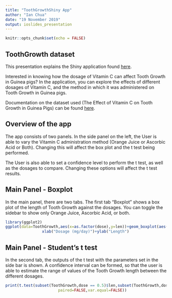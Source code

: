 ```yaml
---
title: "ToothGrowthShiny App"
author: "Ian Chua"
date: "19 November 2019"
output: ioslides_presentation
---
```


```r
knitr::opts_chunk$set(echo = FALSE)
```

## ToothGrowth dataset

This presentation explains the Shiny application found [here](https://shion1717.shinyapps.io/ToothGrowthShiny/).

Interested in knowing how the dosage of Vitamin C can affect Tooth Growth in Guinea pigs? In the application, you can explore the effects of different dosages of Vitamin C, and the method in which it was administered on Tooth Growth in Guinea pigs.

Documentation on the dataset used (The Effect of Vitamin C on Tooth Growth in Guinea Pigs) can be found [here](https://stat.ethz.ch/R-manual/R-patched/library/datasets/html/ToothGrowth.html).

## Overview of the app

The app consists of two panels. In the side panel on the left, the User is able to vary the Vitamin C administration method (Orange Juice or Ascorbic Acid or Both). Changing this will affect the box plot and the t test being performed.

The User is also able to set a confidence level to perform the t test, as well as the dosages to compare. Changing these options will affect the t test results.

## Main Panel - Boxplot

In the main panel, there are two tabs. The first tab "Boxplot" shows a box plot of the length of Tooth Growth against the dosages. You can toggle the sidebar to show only Orange Juice, Ascorbic Acid, or both.

```r
library(ggplot2)
ggplot(data=ToothGrowth,aes(x=as.factor(dose),y=len))+geom_boxplot(aes(color=supp))+ggtitle("Boxplot of Tooth Growth Length against Dosage")+
                xlab("Dosage (mg/day)")+ylab("Length")
```

## Main Panel - Student's t test

In the second tab, the outputs of the t test with the parameters set in the side bar is shown. A confidence interval can be formed, so that the user is able to estimate the range of values of the Tooth Growth length between the different dosages.

```r
print(t.test(subset(ToothGrowth,dose == 0.5)$len,subset(ToothGrowth,dose==1)$len,
                       paired=FALSE,var.equal=FALSE))
```

